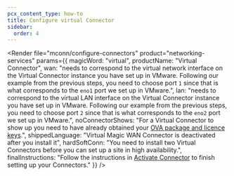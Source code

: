 ```yaml
---
pcx_content_type: how-to
title: Configure virtual Connector
sidebar:
  order: 4
---
```



<Render file="mconn/configure-connectors"
	product="networking-services"
	params={{
	magicWord: "virtual",
	productName: "Virtual Connector",
	wan: "needs to correspond to the virtual network interface on the Virtual Connector instance you have set up in VMware. Following our example from the previous steps, you need to choose port `1` since that is what corresponds to the `eno1` port we set up in VMware.",
	lan: "needs to correspond to the virtual LAN interface on the Virtual Connector instance you have set up in VMware. Following our example from the previous steps, you need to choose port `2` since that is what corresponds to the `eno2` port we set up in VMware.",
	noConnectorShows: "For a Virtual Connector to show up you need to have already obtained your [OVA package and licence keys](#obtain-the-virtual-connector-image).",
	shippedLanguage: "Virtual Magic WAN Connector is deactivated after you install it",
	hardSoftConn: "You need to install two Virtual Connectors before you can set up a site in high availability.",
	finalInstructions:  "Follow the instructions in [Activate Connector](#activate-connector) to finish setting up your Connectors."
	}} />